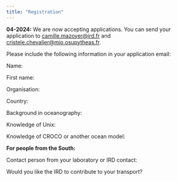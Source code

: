 ```yaml
---
title: "Registration"
---
```


**04-2024:** We are now accepting applications. You can send your application to [camille.mazoyer@ird.fr](mailto:camille.mazoyer@ird.fr) and [cristele.chevalier@mio.osupytheas.fr](mailto:cristele.chevalier@mio.osupytheas.fr).  

Please include the following information in your application email:


Name:

First name:

Organisation:

Country:


Background in oceanography: 

Knowledge of Unix: 

Knowledge of CROCO or another ocean model:


**For people from the South:**

Contact person from your laboratory or IRD contact: 

Would you like the IRD to contribute to your transport? 
